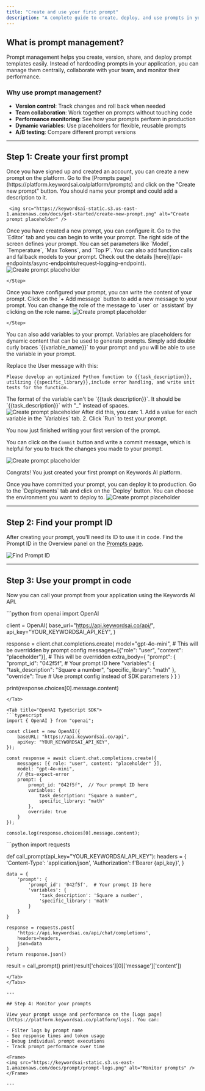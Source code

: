 ```yaml
---
title: "Create and use your first prompt"
description: "A complete guide to create, deploy, and use prompts in your codebase."
---
```


## What is prompt management?

Prompt management helps you create, version, share, and deploy prompt templates easily. Instead of hardcoding prompts in your application, you can manage them centrally, collaborate with your team, and monitor their performance.


### Why use prompt management?

- **Version control**: Track changes and roll back when needed
- **Team collaboration**: Work together on prompts without touching code
- **Performance monitoring**: See how your prompts perform in production
- **Dynamic variables**: Use placeholders for flexible, reusable prompts
- **A/B testing**: Compare different prompt versions

---

## Step 1: Create your first prompt
 <Steps>
<Step title="Create a new prompt">
Once you have signed up and created an account, you can create a new prompt on the platform. Go to the [Prompts page](https://platform.keywordsai.co/platform/prompts) and click on the "Create new prompt" button. You should name your prompt and could add a description to it.

     <img src="https://keywordsai-static.s3.us-east-1.amazonaws.com/docs/get-started/create-new-prompt.png" alt="Create prompt placeholder" />
</Step>
<Step title="Configure the prompt">
Once you have created a new prompt, you can configure it. Go to the `Editor` tab and you can begin to write your prompt. The right side of the screen defines your prompt. You can set parameters like `Model`, `Temperature`, `Max Tokens`, and `Top P`. You can also add function calls and fallback models to your prompt. Check out the details [here](/api-endpoints/async-endpoints/request-logging-endpoint).

<img src="https://keywordsai-static.s3.us-east-1.amazonaws.com/docs/get-started/configure-prompt.png" alt="Create prompt placeholder" />

    </Step>
<Step title="Write the content">
Once you have configured your prompt, you can write the content of your prompt. Click on the `+ Add message` button to add a new message to your prompt. You can change the role of the message to `user` or `assistant` by clicking on the role name.

<img src="https://keywordsai-static.s3.us-east-1.amazonaws.com/docs/get-started/write-prompt.png" alt="Create prompt placeholder" />

    </Step>
<Step title="Variables in the prompt">
You can also add variables to your prompt. Variables are placeholders for dynamic content that can be used to generate prompts. Simply add double curly braces `{{variable_name}}` to your prompt and you will be able to use the variable in your prompt.

Replace the User message with this:
```
Please develop an optimized Python function to {{task_description}}, 
utilizing {{specific_library}},include error handling, and write unit tests for the function.
```
<Note>
The format of the variable can't be `{{task description}}`. It should be `{{task_description}}` with "_" instead of spaces.
</Note>
<img src="https://keywordsai-static.s3.us-east-1.amazonaws.com/docs/get-started/prompt-variables.png" alt="Create prompt placeholder" />

</Step>
<Step title="Commit the first version">
After did this, you can:
1. Add a value for each variable in the `Variables` tab.
2. Click `Run` to test your prompt.

You now just finished writing your first version of the prompt.

You can click on the `Commit` button and write a commit message, which is helpful for you to track the changes you made to your prompt.

<img src="https://keywordsai-static.s3.us-east-1.amazonaws.com/docs/get-started/prompt-commit.png" alt="Create prompt placeholder" />

Congrats! You just created your first prompt on Keywords AI platform.

</Step>
<Step title="Deploy to production">
Once you have committed your prompt, you can deploy it to production. Go to the `Deployments` tab and click on the `Deploy` button. You can choose the environment you want to deploy to.

<Frame>
<img src="https://keywordsai-static.s3.us-east-1.amazonaws.com/docs/prompt/prompts-deploy.jpg" alt="Create prompt placeholder" />
</Frame>

</Step>
</Steps>

---


## Step 2: Find your prompt ID

After creating your prompt, you'll need its ID to use it in code. Find the Prompt ID in the Overview panel on the [Prompts page](https://platform.keywordsai.co/platform/prompts).

<Frame>
<img src="https://keywordsai-static.s3.us-east-1.amazonaws.com/docs/prompt/prompt-id.png" alt="Find Prompt ID" />
</Frame>

---

## Step 3: Use your prompt in code

Now you can call your prompt from your application using the Keywords AI API.

<Tabs>
<Tab title="OpenAI Python SDK">
```python
from openai import OpenAI

client = OpenAI(
    base_url="https://api.keywordsai.co/api/",
    api_key="YOUR_KEYWORDSAI_API_KEY",
)

response = client.chat.completions.create(
    model="gpt-4o-mini",  # This will be overridden by prompt config
    messages=[{"role": "user", "content": "placeholder"}],  # This will be overridden
    extra_body={
        "prompt": {
            "prompt_id": "042f5f",  # Your prompt ID here
            "variables": {
                "task_description": "Square a number",
                "specific_library": "math"
            },
            "override": True  # Use prompt config instead of SDK parameters
        }
    }
)

print(response.choices[0].message.content)
```
</Tab>

<Tab title="OpenAI TypeScript SDK">
```typescript
import { OpenAI } from "openai";

const client = new OpenAI({
    baseURL: "https://api.keywordsai.co/api",
    apiKey: "YOUR_KEYWORDSAI_API_KEY",
});

const response = await client.chat.completions.create({
    messages: [{ role: "user", content: "placeholder" }],
    model: "gpt-4o-mini",
    // @ts-expect-error
    prompt: {
        prompt_id: "042f5f",  // Your prompt ID here
        variables: {
            task_description: "Square a number",
            specific_library: "math"
        },
        override: true
    }
});

console.log(response.choices[0].message.content);
```
</Tab>

<Tab title="Standard API">
```python
import requests

def call_prompt(api_key="YOUR_KEYWORDSAI_API_KEY"):
    headers = {
        'Content-Type': 'application/json',
        'Authorization': f'Bearer {api_key}',
    }

    data = {
        'prompt': {
            'prompt_id': '042f5f',  # Your prompt ID here
            'variables': {
                'task_description': 'Square a number',
                'specific_library': 'math'
            }
        }
    }

    response = requests.post(
        'https://api.keywordsai.co/api/chat/completions',
        headers=headers,
        json=data
    )
    return response.json()

result = call_prompt()
print(result['choices'][0]['message']['content'])
```
</Tab>
</Tabs>

---

## Step 4: Monitor your prompts

View your prompt usage and performance on the [Logs page](https://platform.keywordsai.co/platform/logs). You can:

- Filter logs by prompt name
- See response times and token usage
- Debug individual prompt executions
- Track prompt performance over time

<Frame>
<img src="https://keywordsai-static.s3.us-east-1.amazonaws.com/docs/prompt/prompt-logs.png" alt="Monitor prompts" />
</Frame>

---